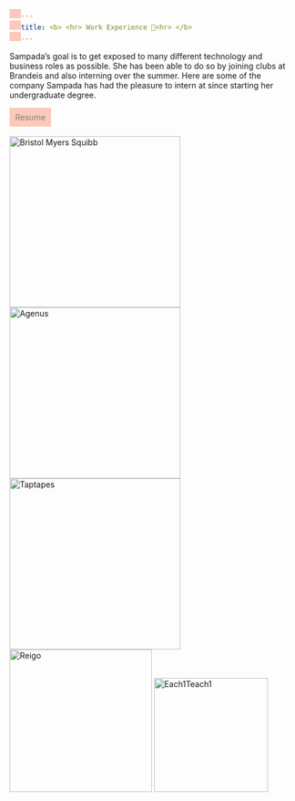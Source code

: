 ```yaml
---
title: <b> <hr> Work Experience 💼<hr> </b>
---
```


Sampada's goal is to get exposed to many different technology and business roles as possible. She has been able to do so by joining clubs at Brandeis and also interning over the summer. Here are some of the company Sampada has had the pleasure to intern at since starting her undergraduate degree.

<style>
a:link, a:visited {
  background-color: #FAC9BA;
  color: grey;
  padding: 8px 10px;
  text-align: center;
  text-decoration: none;
  display: inline-block;
}

a:hover, a:active {
  background-color: #FAC9BA;
}
</style>

<a href="resume.pdf" class="btn btn-info" role="button">Resume </a>
 <br> <br> ![Bristol Myers Squibb](pictures/bms.jpg){width="300"} ![Agenus](pictures/agenus.jpg){width="300"} ![Taptapes](pictures/taptapes.png){width="300"} ![Reigo](pictures/reigo.png){width="250"} ![Each1Teach1](pictures/each1teach1.png){width="200"}
